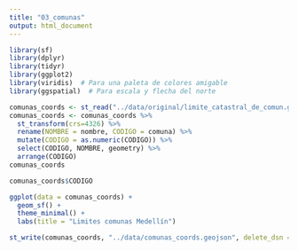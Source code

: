 ```yaml
---
title: "03_comunas"
output: html_document
---
```


```r
library(sf)
library(dplyr)
library(tidyr)
library(ggplot2)
library(viridis)  # Para una paleta de colores amigable
library(ggspatial)  # Para escala y flecha del norte
```


```r
comunas_coords <- st_read("../data/original/limite_catastral_de_comun.geojson")
comunas_coords <- comunas_coords %>% 
  st_transform(crs=4326) %>% 
  rename(NOMBRE = nombre, CODIGO = comuna) %>% 
  mutate(CODIGO = as.numeric(CODIGO)) %>% 
  select(CODIGO, NOMBRE, geometry) %>% 
  arrange(CODIGO)
comunas_coords
```

```r
comunas_coords$CODIGO
```


```r
ggplot(data = comunas_coords) +
  geom_sf() + 
  theme_minimal() +
  labs(title = "Limites comunas Medellín")
```

```r
st_write(comunas_coords, "../data/comunas_coords.geojson", delete_dsn = TRUE)
```

